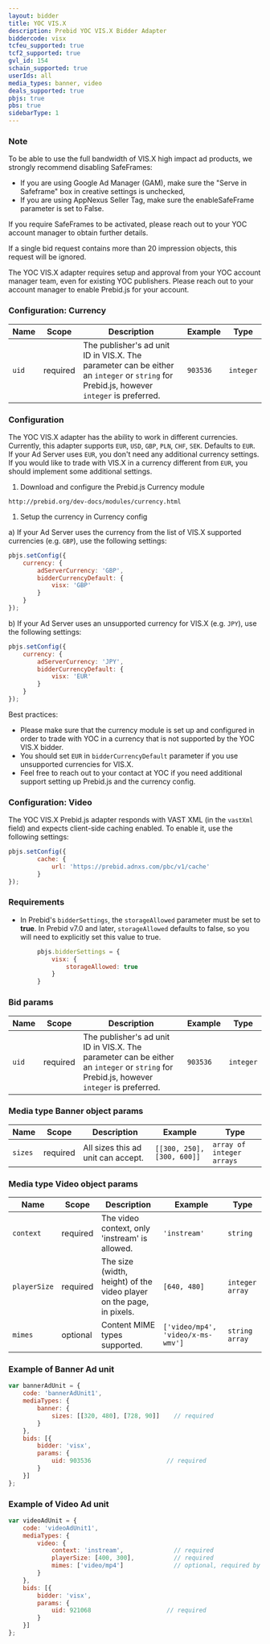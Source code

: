 ```yaml
---
layout: bidder
title: YOC VIS.X
description: Prebid YOC VIS.X Bidder Adapter
biddercode: visx
tcfeu_supported: true
tcf2_supported: true
gvl_id: 154
schain_supported: true
userIds: all
media_types: banner, video
deals_supported: true
pbjs: true
pbs: true
sidebarType: 1
---
```


### Note

To be able to use the full bandwidth of VIS.X high impact ad products, we strongly recommend disabling SafeFrames:

- If you are using Google Ad Manager (GAM), make sure the "Serve in Safeframe" box in creative settings is unchecked,
- If you are using AppNexus Seller Tag, make sure the enableSafeFrame parameter is set to False.

If you require SafeFrames to be activated, please reach out to your YOC account manager to obtain further details.

If a single bid request contains more than 20 impression objects, this request will be ignored.

The YOC VIS.X adapter requires setup and approval from your YOC account manager team, even for existing YOC publishers.
Please reach out to your account manager to enable Prebid.js for your account.

### Configuration: Currency

| Name  | Scope    | Description                                                                                                                              | Example  | Type      |
| ----- | -------- | ---------------------------------------------------------------------------------------------------------------------------------------- | -------- | --------- |
| `uid` | required | The publisher's ad unit ID in VIS.X. The parameter can be either an `integer` or `string` for Prebid.js, however `integer` is preferred. | `903536` | `integer` |

### Configuration

The YOC VIS.X adapter has the ability to work in different currencies. Currently, this adapter supports `EUR`, `USD`,
`GBP`, `PLN`, `CHF`, `SEK`. Defaults to `EUR`. If your Ad Server uses `EUR`, you don't need any additional currency settings.
If you would like to trade with VIS.X in a currency different from `EUR`, you should implement some additional settings.

1. Download and configure the Prebid.js Currency module

`http://prebid.org/dev-docs/modules/currency.html`

1. Setup the currency in Currency config

a) If your Ad Server uses the currency from the list of VIS.X supported currencies (e.g. `GBP`), use the following settings:

```javascript
pbjs.setConfig({
    currency: {
        adServerCurrency: 'GBP',
        bidderCurrencyDefault: {
            visx: 'GBP'
        }
    }
});
```

b) If your Ad Server uses an unsupported currency for VIS.X (e.g. `JPY`), use the following settings:

```javascript
pbjs.setConfig({
    currency: {
        adServerCurrency: 'JPY',
        bidderCurrencyDefault: {
            visx: 'EUR'
        }
    }
});
```

Best practices:

- Please make sure that the currency module is set up and configured in order to trade with YOC in a currency that is not supported by the YOC VIS.X bidder.
- You should set `EUR` in `bidderCurrencyDefault` parameter if you use unsupported currencies for VIS.X.
- Feel free to reach out to your contact at YOC if you need additional support setting up Prebid.js and the currency config.

### Configuration: Video

The YOC VIS.X Prebid.js adapter responds with VAST XML (in the `vastXml` field) and expects client-side caching enabled. To enable it, use the following settings:

```javascript
pbjs.setConfig({
        cache: {
            url: 'https://prebid.adnxs.com/pbc/v1/cache'
        }
});
```

### Requirements

- In Prebid's `bidderSettings`, the `storageAllowed` parameter must be set to **true**. In Prebid v7.0 and later, `storageAllowed` defaults to false, so you will need to explicitly set this value to true.

<StorageAllowed />

```javascript
        pbjs.bidderSettings = {
            visx: {
                storageAllowed: true
            }
        }
```

### Bid params

| Name  | Scope    | Description                                                                                                                              | Example  | Type      |
| ----- | -------- | ---------------------------------------------------------------------------------------------------------------------------------------- | -------- | --------- |
| `uid` | required | The publisher's ad unit ID in VIS.X. The parameter can be either an `integer` or `string` for Prebid.js, however `integer` is preferred. | `903536` | `integer` |

### Media type Banner object params

| Name    | Scope    | Description                        | Example                    | Type                      |
| ------- | -------- | ---------------------------------- | -------------------------- | ------------------------- |
| `sizes` | required | All sizes this ad unit can accept. | `[[300, 250], [300, 600]]` | `array of integer arrays` |

### Media type Video object params

| Name         | Scope    | Description                                                          | Example                           | Type            |
| ------------ | -------- | -------------------------------------------------------------------- | --------------------------------- | --------------- |
| `context`    | required | The video context, only 'instream' is allowed.                       | `'instream'`                      | `string`        |
| `playerSize` | required | The size (width, height) of the video player on the page, in pixels. | `[640, 480]`                      | `integer array` |
| `mimes`      | optional | Content MIME types supported.                                        | `['video/mp4', 'video/x-ms-wmv']` | `string array`  |

### Example of Banner Ad unit

```javascript
var bannerAdUnit = {
    code: 'bannerAdUnit1',
    mediaTypes: {
        banner: {
            sizes: [[320, 480], [728, 90]]    // required
        }
    },
    bids: [{
        bidder: 'visx',
        params: {
            uid: 903536                     // required
        }
    }]
};
```

### Example of Video Ad unit

```javascript
var videoAdUnit = {
    code: 'videoAdUnit1',
    mediaTypes: {
        video: {
            context: 'instream',              // required
            playerSize: [400, 300],           // required
            mimes: ['video/mp4']              // optional, required by Prebid Server
        }
    },
    bids: [{
        bidder: 'visx',
        params: {
            uid: 921068                     // required
        }
    }]
};
```
